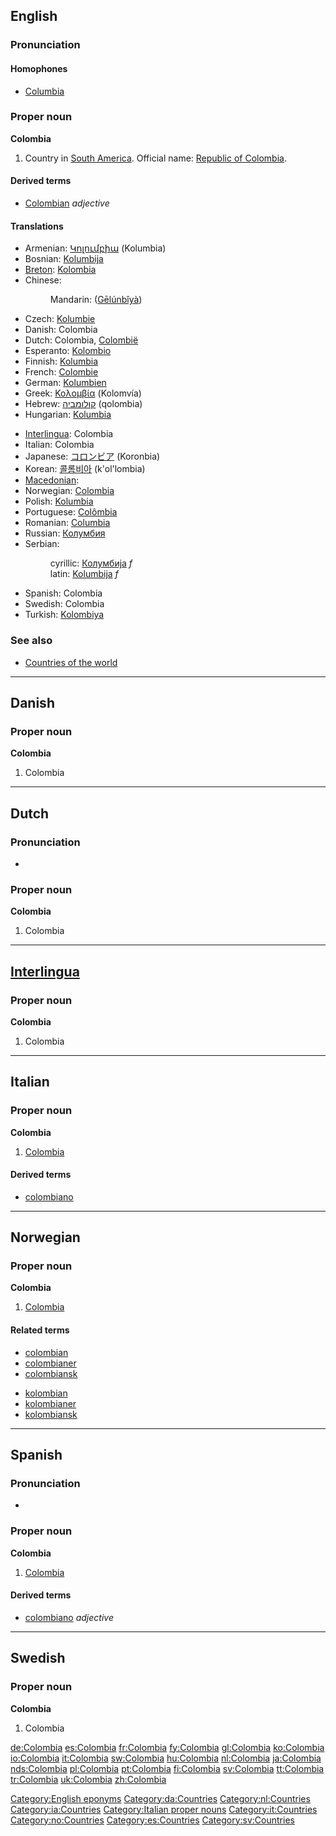 {{also|Colômbia}}
==English==

===Pronunciation===

====Homophones====
* [[Columbia]]

===Proper noun===
'''Colombia'''

# Country in [[South America]]. Official name: [[Republic of Colombia]].

====Derived terms====
* [[Colombian]] ''adjective''

====Translations====
{{trans-top|country in South America}}
* Armenian: [[Կոլումբիա]] (Kolumbia)
* Bosnian: [[Kolumbija]] {{f}}
* [[Breton]]: [[Kolombia]]
* Chinese:
*: Mandarin: {{zh-ts|哥倫比亞|哥伦比亚}} ([[Gēlúnbǐyà]])
* Czech: [[Kolumbie]] {{f}}
* Danish: Colombia
* Dutch: Colombia, [[Colombië]]
* Esperanto: [[Kolombio]]
* Finnish: [[Kolumbia]]
* French: [[Colombie]]
* German: [[Kolumbien]]
* Greek: [[Κολομβία]] (Kolomvía) {{f}}
* Hebrew: [[קולומביה]] (qolombia)
* Hungarian: [[Kolumbia]]
{{trans-mid}}
* [[Interlingua]]: Colombia
* Italian: Colombia
* Japanese: [[コロンビア]] (Koronbia)
* Korean: [[콜롬비아]] (k'ol'lombia)
* [[Macedonian]]: {{t|mk|Колумбија|f|tr=Kolúmbija|sc=Cyrl}}
* Norwegian: [[#Norwegian|Colombia]]
* Polish: [[Kolumbia]]
* Portuguese: [[Colômbia]]
* Romanian: [[Columbia]] {{f}}
* Russian: [[Колумбия]]
* Serbian:
*: cyrillic: [[Колумбија]] ''f''
*: latin: [[Kolumbija]] ''f''
* Spanish: Colombia
* Swedish: Colombia
* Turkish: [[Kolombiya]]
{{trans-bottom}}

===See also===
* [[Appendix:Countries of the world|Countries of the world]]

[[Category:English eponyms]]

----

==Danish==

===Proper noun===
'''Colombia'''

# Colombia

[[Category:da:Countries]]

----

==Dutch==

===Pronunciation===
* {{a|NL}} {{audio|Nl-Colombia.ogg|audio}}

===Proper noun===
'''Colombia'''

# Colombia

[[Category:nl:Countries]]

----

==[[Interlingua]]==

===Proper noun===
'''Colombia'''

# Colombia

[[Category:ia:Countries]]

----

==Italian==
{{wikipedia|lang=it}}

===Proper noun===
'''Colombia''' {{f}}

# [[#English|Colombia]]

====Derived terms====
* [[colombiano#Italian|colombiano]]

[[Category:Italian proper nouns]]
[[Category:it:Countries]]

----

==Norwegian==

===Proper noun===
'''Colombia'''

# [[#English|Colombia]]

====Related terms====
{{top2}}
* [[colombian]]
* [[colombianer]]
* [[colombiansk]]
{{mid2}}
* [[kolombian]]
* [[kolombianer]]
* [[kolombiansk]]
{{bottom2}}

[[Category:no:Countries]]

----

==Spanish==

===Pronunciation===
* {{audio|es-Colombia.ogg|Audio (Peru)}}

===Proper noun===
'''Colombia'''

# [[#English|Colombia]]

====Derived terms====
* [[colombiano]] ''adjective''

[[Category:es:Countries]]

----

==Swedish==

===Proper noun===
'''Colombia'''

# Colombia

[[Category:sv:Countries]]

[[de:Colombia]]
[[es:Colombia]]
[[fr:Colombia]]
[[fy:Colombia]]
[[gl:Colombia]]
[[ko:Colombia]]
[[io:Colombia]]
[[it:Colombia]]
[[sw:Colombia]]
[[hu:Colombia]]
[[nl:Colombia]]
[[ja:Colombia]]
[[nds:Colombia]]
[[pl:Colombia]]
[[pt:Colombia]]
[[fi:Colombia]]
[[sv:Colombia]]
[[tt:Colombia]]
[[tr:Colombia]]
[[uk:Colombia]]
[[zh:Colombia]]